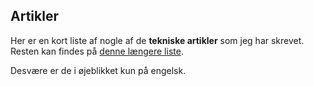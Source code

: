 ## Artikler

Her er en kort liste af nogle af de **tekniske artikler** som jeg har skrevet. Resten kan findes på [denne længere liste](/articles).

Desvære er de i øjeblikket kun på engelsk.
